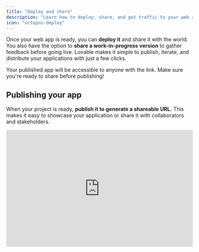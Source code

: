 ```yaml
---
title: "Deploy and share"
description: "Learn how to deploy, share, and get traffic to your web applications with Lovable."
icon: "octopus-deploy"
---
```


Once your web app is ready, you can **deploy it** and share it with the world. You also have the option to **share a work-in-progress version** to gather feedback before going live. Lovable makes it simple to publish, iterate, and distribute your applications with just a few clicks.

<Tip>
  Your published app will be accessible to anyone with the link. Make sure
  you're ready to share before publishing!
</Tip>

## Publishing your app

When your project is ready, **publish it to generate a shareable URL.** This makes it easy to showcase your application or share it with collaborators and stakeholders.

<iframe width="100%" height="315" src="https://www.youtube.com/embed/GFtWVXkZDTw" title="YouTube video player" frameborder="0" allow="accelerometer; autoplay; clipboard-write; encrypted-media; gyroscope; picture-in-picture" allowfullscreen />

### How to Publish Your App

1. In the top right corner of the **editor view**, click the **Share** button (globe icon).

<Frame>
  <img src="/assets/share-icon.png" alt="Share icon in Lovable" />
</Frame>

1. A dialog box will appear with options to **publish your app**.

2. Click the **Publish** button to start the deployment process. During this time, the button will display **Publishing**.

<Frame>
  <video autoPlay controls loop muted>
    <source src="/assets/videos/video-publish-republish.mp4" type="video/mp4" />
  </video>
</Frame>

1. Once deployment is complete, you’ll see a **Republish** button for future updates.

Your application is now live, and you can access it via the provided link.

<Note>
  1. The publishing process typically takes less than a minute. You'll receive a
     notification once it's complete.

  2. We've added an option in the project settings to show or hide the Lovable badge on your deployed app. You can customize this setting before publishing.
</Note>

## Previewing Your App

Previewing allows you to **see your latest changes** without affecting the live, published version.

<Info>
  **Use previewing for iterative development**

  Previewing is very handy as it allows you and others to view the latest changes without affecting the live, published version of your application.

  We've noticed users using it for iterative development and getting real-time feedback, as well as for collaborative reviews and testing before final deployment.
</Info>

To preview:

1. Open the **Share** dialog.

2. Locate the **Preview** section.

3. Click the generated **preview link** to view or share your work-in-progress updates.

The preview link is generated instantly and can be shared with team members for feedback.

<Frame>
  <img src="/assets/share-preview.png" alt="Sharing your work-in-progress" />
</Frame>

## SEO: Customizing Your Shared Image

When sharing your project on social media, you can customize the preview image in two ways:

### **Option 1: Let AI Handle It**

Upload an image and use a simple prompt like:

<Note>
  **Example prompt**

  ```
  Can you change the image that appears when the site is shared on social media platforms to the one above?
  ```
</Note>

### **Option 2: Manually Update via GitHub**

1. Click **Edit code** (top right of your project).

2. Connect your project to GitHub if you haven’t already. Follow our [GitHub integration guide](https://docs.lovable.dev/integrations/git-integration).

3. Open your project repository and navigate to the `public` folder.

4. Replace the existing `og-image.png` with your new image.

5. Rename your new image to `og-image.png`.

6. **Redeploy your project** to apply the changes.

## Launch & Get Traffic

We’ve created [**Lovable Launched**](https://launched.lovable.app/), a platform like Product Hunt, where you can **publish your app to gain visibility**.

![](/images/launched.png)

### **Why publish here?**

* Your app gets **discovered by thousands of people.**

* Users can **vote** for your app, increasing its ranking.

* **Top-voted projects get shoutouts** on X (Twitter) every week/month.

### Drive Engagement & Upvotes

To maximize exposure:

* **Post on social media** (X, LinkedIn, etc.). If you tag **@lovable\_dev** on X, we’ll **repost your launch** for extra reach.

* **Encourage your network** to upvote your project on **Lovable Launched.**

* **Include a direct link** to your Lovable Launched page in your posts.

### **Launch on Product Hunt**

If you're publishing on **Lovable Launched**, consider also launching on **Product Hunt** for additional traffic.

* The **same strategy applies**: post on social media, engage your network, and drive upvotes.

* A **top-of-the-day ranking on Product Hunt** can bring massive traffic.

### **Additional Growth Strategies**

While launching on Lovable Launched and Product Hunt is **highly recommended**, you can also explore:

* **Email marketing** – Reach out to potential users via email.

* **Paid ads** – Run targeted campaigns on Google, Facebook, or Twitter.

* **Influencer partnerships** – Collaborate with creators in your niche.

* **SEO optimization** – Improve your landing page to attract organic users.